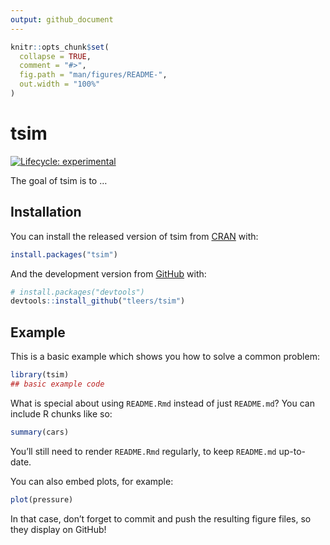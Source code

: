 ```yaml
---
output: github_document
---
```


<!-- README.md is generated from README.Rmd. Please edit that file -->

```r
knitr::opts_chunk$set(
  collapse = TRUE,
  comment = "#>",
  fig.path = "man/figures/README-",
  out.width = "100%"
)
```
# tsim

<!-- badges: start -->
[![Lifecycle: experimental](https://img.shields.io/badge/lifecycle-experimental-orange.svg)](https://www.tidyverse.org/lifecycle/#experimental)
<!-- badges: end -->

The goal of tsim is to ...

## Installation

You can install the released version of tsim from [CRAN](https://CRAN.R-project.org) with:

``` r
install.packages("tsim")
```

And the development version from [GitHub](https://github.com/) with:

``` r
# install.packages("devtools")
devtools::install_github("tleers/tsim")
```
## Example

This is a basic example which shows you how to solve a common problem:

```r
library(tsim)
## basic example code
```

What is special about using `README.Rmd` instead of just `README.md`? You can include R chunks like so:

```r
summary(cars)
```

You'll still need to render `README.Rmd` regularly, to keep `README.md` up-to-date.

You can also embed plots, for example:

```r
plot(pressure)
```

In that case, don't forget to commit and push the resulting figure files, so they display on GitHub!
